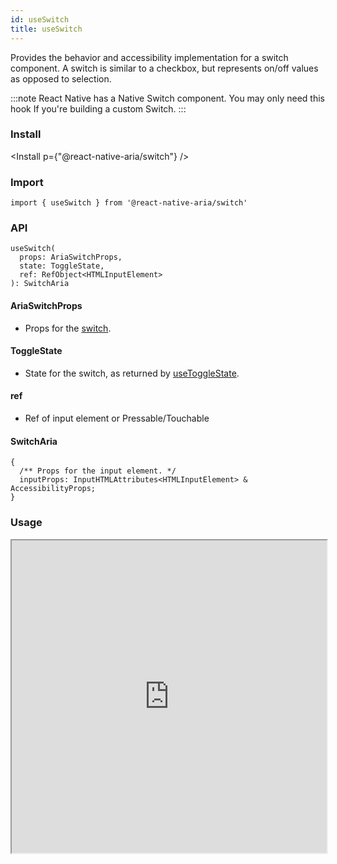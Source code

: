 ```yaml
---
id: useSwitch
title: useSwitch
---
```



Provides the behavior and accessibility implementation for a switch component. A switch is similar to a checkbox, but represents on/off values as opposed to selection.

:::note
React Native has a Native Switch component. You may only need this hook If you're building a custom Switch.
:::

### Install

<Install p={"@react-native-aria/switch"} />

### Import

```
import { useSwitch } from '@react-native-aria/switch'
```

### API

```
useSwitch(
  props: AriaSwitchProps,
  state: ToggleState,
  ref: RefObject<HTMLInputElement>
): SwitchAria
```

#### AriaSwitchProps

- Props for the [switch](https://react-spectrum.adobe.com/react-aria/useSwitch.html).

#### ToggleState

- State for the switch, as returned by [useToggleState](https://react-spectrum.adobe.com/react-stately/useToggleState.html).

#### ref

- Ref of input element or Pressable/Touchable

#### SwitchAria

```
{
  /** Props for the input element. */
  inputProps: InputHTMLAttributes<HTMLInputElement> & AccessibilityProps;
}
```

### Usage

<iframe
  src="https://snack.expo.io/embedded/@nishanbende/switch?iframeId=pkw3kbg1to&preview=true&platform=web&theme=dark"
  height="500"
  width="100%"
/>
